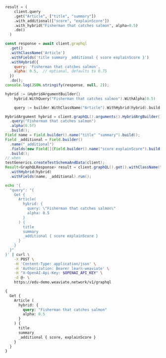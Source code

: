 

<Tabs groupId="languages">
<TabItem value="py" label="Python Client v4">
  <FilteredTextBlock
    text={PyCode}
    startMarker="START GraphQLHybridSearch"
    endMarker="END GraphQLHybridSearch"
    language="py"
  />
</TabItem>
<TabItem value="py3" label="Python Client v3">

```python

result = (
    client.query
    .get("Article", ["title", "summary"])
    .with_additional(["score", "explainScore"])
    .with_hybrid("Fisherman that catches salmon", alpha=0.5)
    .do()
  )

```

</TabItem>
<TabItem value="js" label="JavaScript/TypeScript">

```js
const response = await client.graphql
  .get()
  .withClassName('Article')
  .withFields('title summary _additional { score explainScore }')
  .withHybrid({
    query: 'Fisherman that catches salmon',
    alpha: 0.5,  // optional, defaults to 0.75
  })
  .do();
console.log(JSON.stringify(response, null, 2));
```

</TabItem>
<TabItem value="go" label="Go">

```go
hybrid := &HybridArgumentBuilder{}
	hybrid.WithQuery("Fisherman that catches salmon").WithAlpha(0.5)

	query := builder.WithClassName("Article").WithHybrid(hybrid).build()

```

</TabItem>
<TabItem value="java" label="Java">

```java
HybridArgument hybrid = client.graphQL().arguments().HybridArgBuilder()
  .query("Fisherman that catches salmon")
  .alpha(0.5f)
  .build();
Field name = Field.builder().name("title" "summary").build();
Field _additional = Field.builder()
  .name("_additional")
  .fields(new Field[]{Field.builder().name("score explainScore").build()})
  .build();
// when
testGenerics.createTestSchemaAndData(client);
Result<GraphQLResponse> result = client.graphQL().get().withClassName("Article")
  .withHybrid(hybrid)
  .withFields(name, _additional).run();

```

</TabItem>
<TabItem value="curl" label="Curl">

```bash
echo '{
  "query": "{
    Get {
      Article(
        hybrid: {
          query: \"Fisherman that catches salmon\"
          alpha: 0.5
        }
      ) {
        title
        summary
        _additional { score explainScore }
      }
    }
  }"
}' | curl \
    -X POST \
    -H 'Content-Type: application/json' \
    -H 'Authorization: Bearer learn-weaviate' \
    -H "X-OpenAI-Api-Key: $OPENAI_API_KEY" \
    -d @- \
    https://edu-demo.weaviate.network/v1/graphql
```

</TabItem>
<TabItem value="graphql" label="GraphQL">

```graphql
{
  Get {
    Article (
      hybrid: {
        query: "Fisherman that catches salmon"
        alpha: 0.5
      }
    ) {
      title
      summary
      _additional { score, explainScore }
    }
  }
}

```

</TabItem>
</Tabs>
